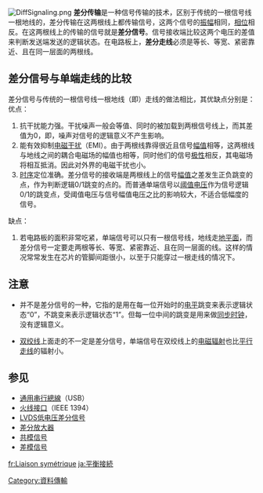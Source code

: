 [[Image:DiffSignaling.png|thumb]]
'''差分传输'''是一种信号传输的技术，区别于传统的一根信号线一根地线的{{tsl|en|Single-ended signaling|单端信号传输}}，差分传输在这两根线上都传输信号，这两个信号的[[振幅|振幅]]相同，[[相位|相位]]相反。在这两根线上的传输的信号就是'''差分信号'''。信号接收端比较这两个电压的差值来判断发送端发送的逻辑状态。在电路板上，'''差分走线'''必须是等长、等宽、紧密靠近、且在同一层面的两根线。

==差分信号与单端走线的比较==
差分信号与传统的一根信号线一根地线（即{{tsl|en|Single-ended signaling|单端信号传输}}）走线的做法相比，其优缺点分别是：<br />

优点：
# 抗干扰能力强。干扰噪声一般会等值、同时的被加载到两根信号线上，而其差值为0，即，噪声对信号的逻辑意义不产生影响。
# 能有效抑制[[电磁干扰|电磁干扰]]（EMI）。由于两根线靠得很近且信号[[幅值|幅值]]相等，这两根线与地线之间的耦合电磁场的幅值也相等，同时他们的信号[[极性|极性]]相反，其电磁场将相互抵消。因此对外界的电磁干扰也小。
# [[时序|时序]]定位准确。差分信号的接收端是两根线上的信号[[幅值|幅值]]之差发生正负跳变的点，作为判断逻辑0/1跳变的点的。而普通单端信号以[[阈值电压|阈值电压]]作为信号逻辑0/1的跳变点，受阈值电压与信号幅值电压之比的影响较大，不适合低幅度的信号。

缺点：
# 若电路板的面积非常吃紧，单端信号可以只有一根信号线，地线走[[地平面|地平面]]，而差分信号一定要走两根等长、等宽、紧密靠近、且在同一层面的线。这样的情况常常发生在芯片的管脚间距很小，以至于只能穿过一根走线的情况下。

==注意==
*{{Link-en|差分曼切斯特编码|Differential Manchester encoding}}并不是差分信号的一种，它指的是用在每一位开始时的[[电平|电平]]跳变来表示逻辑状态“0”，不跳变来表示逻辑状态“1”。但每一位中间的跳变是用来做[[同步时钟|同步时钟]]，没有逻辑意义。
*[[双绞线|双绞线]]上面走的不一定是差分信号，单端信号在双绞线上的[[电磁辐射|电磁辐射]]也比[[平行走线|平行走线]]的辐射小。

==参见==
*[[通用串行總線|通用串行總線]]（USB）
*[[IEEE_1394|火线接口]]（IEEE 1394）
*[[低電壓差分信號|LVDS低电压差分信号]]
*[[差分放大器|差分放大器]]
*[[共模信号|共模信号]]
*[[差模信号|差模信号]]

{{电学小作品}}

[[Category:資料傳輸|Category:資料傳輸]]

[[fr:Liaison_symétrique|fr:Liaison symétrique]]
[[ja:平衡接続|ja:平衡接続]]